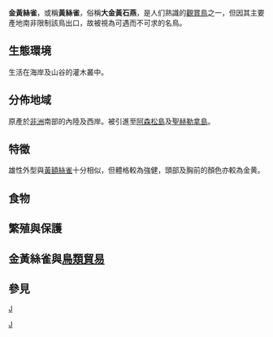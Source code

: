 {{speciesbox
| image =Serinus flaviventris -Great Karoo, Northern Cape, South Africa -adult male-8.jpg
| image_caption= 摄于南非北开普省
| status = LC
| status_system = IUCN3.1
| status_ref = <ref>{{cite iucn|url=https://www.iucnredlist.org/details/22720201/0 |title=''Serinus flaviventris'' |author=BirdLife International |author-link=BirdLife International |year=2012 |access-date=26 November 2013|ref=harv}}</ref>
| genus = Crithagra 
| species = flaviventris
| authority = ([[William_John_Swainson|Swainson]], 1832)
| synonyms = ''Serinus flaviventris''
}}
'''金黃絲雀'''，或稱'''黃絲雀'''，俗稱'''大金黃石燕'''，是人们熟識的[[觀賞鳥|觀賞鳥]]之一，但因其主要產地南非限制該鳥出口，故被視為可遇而不可求的名鳥。

==生態環境==
生活在海岸及山谷的灌木叢中。

==分佈地域==
原產於[[非洲|非洲]]南部的內陸及西岸。被引進至[[阿森松島|阿森松島]]及[[聖赫勒拿島|聖赫勒拿島]]。

==特徵==
雄性外型與[[黃額絲雀|黃額絲雀]]十分相似，但體格較為強健，頭部及胸前的顏色亦較為金黄。

==食物==

==繁殖與保護==

==金黃絲雀與[[鳥類貿易|鳥類貿易]]==

==參見== 
{{Commonscat|Serinus flaviventris}}
{{Reflist}}

{{Taxonbar}}
[[Category:1832年描述的鸟类|J]]
[[category:丝雀属|J]]
